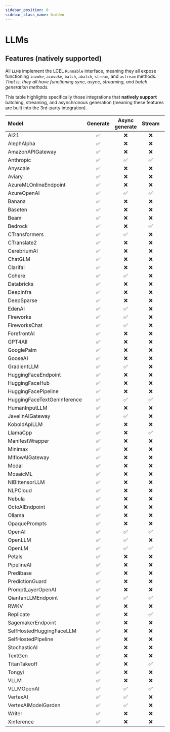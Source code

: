```yaml
---
sidebar_position: 0
sidebar_class_name: hidden
---
```


# LLMs


## Features (natively supported)
All `LLM`s implement the LCEL `Runnable` interface, meaning they all expose functioning `invoke`, `ainvoke`, `batch`, `abatch`, `stream`, and `astream` methods.
*That is, they all have functioning sync, async, streaming, and batch generation methods.*

This table highlights specifically those integrations that **natively support** batching, streaming, and asynchronous generation (meaning these features are built into the 3rd-party integration).

Model|Generate|Async generate|Stream|Async stream|Batch|Async batch
:-|:-:|:-:|:-:|:-:|:-:|:-:
AI21|✅|❌|❌|❌|❌|❌
AlephAlpha|✅|❌|❌|❌|❌|❌
AmazonAPIGateway|✅|❌|❌|❌|❌|❌
Anthropic|✅|✅|✅|✅|❌|❌
Anyscale|✅|❌|❌|❌|❌|❌
Aviary|✅|❌|❌|❌|❌|❌
AzureMLOnlineEndpoint|✅|❌|❌|❌|❌|❌
AzureOpenAI|✅|✅|✅|✅|✅|✅
Banana|✅|❌|❌|❌|❌|❌
Baseten|✅|❌|❌|❌|❌|❌
Beam|✅|❌|❌|❌|❌|❌
Bedrock|✅|❌|✅|❌|❌|❌
CTransformers|✅|✅|❌|❌|❌|❌
CTranslate2|✅|❌|❌|❌|✅|❌
CerebriumAI|✅|❌|❌|❌|❌|❌
ChatGLM|✅|❌|❌|❌|❌|❌
Clarifai|✅|❌|❌|❌|❌|❌
Cohere|✅|✅|❌|❌|❌|❌
Databricks|✅|❌|❌|❌|❌|❌
DeepInfra|✅|❌|❌|❌|❌|❌
DeepSparse|✅|❌|❌|❌|❌|❌
EdenAI|✅|✅|❌|❌|❌|❌
Fireworks|✅|✅|❌|❌|✅|✅
FireworksChat|✅|✅|❌|❌|✅|✅
ForefrontAI|✅|❌|❌|❌|❌|❌
GPT4All|✅|❌|❌|❌|❌|❌
GooglePalm|✅|❌|❌|❌|✅|❌
GooseAI|✅|❌|❌|❌|❌|❌
GradientLLM|✅|✅|❌|❌|❌|❌
HuggingFaceEndpoint|✅|❌|❌|❌|❌|❌
HuggingFaceHub|✅|❌|❌|❌|❌|❌
HuggingFacePipeline|✅|❌|❌|❌|❌|❌
HuggingFaceTextGenInference|✅|✅|✅|✅|❌|❌
HumanInputLLM|✅|❌|❌|❌|❌|❌
JavelinAIGateway|✅|✅|❌|❌|❌|❌
KoboldApiLLM|✅|❌|❌|❌|❌|❌
LlamaCpp|✅|❌|✅|❌|❌|❌
ManifestWrapper|✅|❌|❌|❌|❌|❌
Minimax|✅|❌|❌|❌|❌|❌
MlflowAIGateway|✅|❌|❌|❌|❌|❌
Modal|✅|❌|❌|❌|❌|❌
MosaicML|✅|❌|❌|❌|❌|❌
NIBittensorLLM|✅|❌|❌|❌|❌|❌
NLPCloud|✅|❌|❌|❌|❌|❌
Nebula|✅|❌|❌|❌|❌|❌
OctoAIEndpoint|✅|❌|❌|❌|❌|❌
Ollama|✅|❌|❌|❌|❌|❌
OpaquePrompts|✅|❌|❌|❌|❌|❌
OpenAI|✅|✅|✅|✅|✅|✅
OpenLLM|✅|✅|❌|❌|❌|❌
OpenLM|✅|✅|✅|✅|✅|✅
Petals|✅|❌|❌|❌|❌|❌
PipelineAI|✅|❌|❌|❌|❌|❌
Predibase|✅|❌|❌|❌|❌|❌
PredictionGuard|✅|❌|❌|❌|❌|❌
PromptLayerOpenAI|✅|❌|❌|❌|❌|❌
QianfanLLMEndpoint|✅|✅|✅|✅|❌|❌
RWKV|✅|❌|❌|❌|❌|❌
Replicate|✅|❌|✅|❌|❌|❌
SagemakerEndpoint|✅|❌|❌|❌|❌|❌
SelfHostedHuggingFaceLLM|✅|❌|❌|❌|❌|❌
SelfHostedPipeline|✅|❌|❌|❌|❌|❌
StochasticAI|✅|❌|❌|❌|❌|❌
TextGen|✅|❌|❌|❌|❌|❌
TitanTakeoff|✅|❌|✅|❌|❌|❌
Tongyi|✅|❌|❌|❌|❌|❌
VLLM|✅|❌|❌|❌|✅|❌
VLLMOpenAI|✅|✅|✅|✅|✅|✅
VertexAI|✅|✅|❌|❌|❌|❌
VertexAIModelGarden|✅|✅|❌|❌|❌|❌
Writer|✅|❌|❌|❌|❌|❌
Xinference|✅|❌|❌|❌|❌|❌

<DocCardList />
